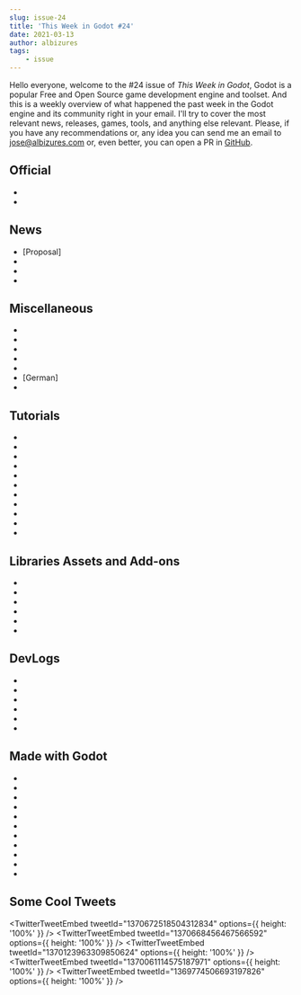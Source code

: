 ```yaml
---
slug: issue-24
title: 'This Week in Godot #24'
date: 2021-03-13
author: albizures
tags:
	- issue
---
```



Hello everyone, welcome to the #24 issue of _This Week in Godot_, Godot is a popular Free and Open Source game development engine and toolset. And this is a weekly overview of what happened the past week in the Godot engine and its community right in your email. I'll try to cover the most relevant news, releases, games, tools, and anything else relevant. Please, if you have any recommendations or, any idea you can send me an email to jose@albizures.com or, even better, you can open a PR in [GitHub](https://github.com/albizures/ThisWeekInGodot).

## Official

- <PostLink
  	label="Godot Showcase - Human Diaspora developer interview"
  	link="https://godotengine.org/article/godot-showcase-leocesar3d-human-diaspora"
  />
- <PostLink
  	label="Release candidate: Godot 3.2.4 RC 4"
  	link="https://godotengine.org/article/release-candidate-godot-3-2-4-rc-4"
  />

## News

- [Proposal] <PostLink
  	label="Changes to Blender to improve engine export support."
  	link="https://github.com/godotengine/godot-proposals/issues/2422"
  />
- <PostLink
  	type="youtube"
  	label="GSoC Projects Announced Including Godot, Blender and Inkscape"
  	link="https://www.youtube.com/watch?v=9uvmb-gFTKM"
  />
- <PostLink
  	label="Gotm.io Jam #2: Results"
  	link="https://itch.io/jam/gotm-jam-2/results"
  />
- <PostLink
  	label="Join the Godot Wild Jam #31"
  	link="https://itch.io/jam/godot-wild-jam-31"
  />

## Miscellaneous

- <PostLink
  	type="youtube"
  	label="GodotShaders - A New Resource For Godot Developers"
  	link="https://www.youtube.com/watch?v=aYvsr4Z_8t8"
  />
- <PostLink
  	type="youtube"
  	label="Matrix, But Caveman No Dodge Bullets - Gotm.io Plays Your Games #14"
  	link="https://www.youtube.com/watch?v=PvTazaNweJs"
  />
- <PostLink
  	type="youtube"
  	label="Game Dev Stream #7 - Making Retro Tank Party, an online multiplayer game in Godot"
  	link="https://www.youtube.com/watch?v=6vbKG-atcZg"
  />
- <PostLink
  	type="youtube"
  	label="How to run Unity With Godot"
  	link="https://www.youtube.com/watch?v=Du29e0COe0M"
  />
- <PostLink
  	label="Godotes - Dialogue systems"
  	link="https://godotes.com/issues/dialogue-systems/"
  />
- [German] <PostLink
    label="GODOT Spieleentwicklung | first look @ free software"
    type="youtube"
    link="https://www.youtube.com/watch?v=9w9hxD5m8KY"
  />
- <PostLink
  	label="Game Maker to Godot dictionary"
  	link="https://github.com/coppolaemilio/gamemaker-godot-dictionary"
  />

## Tutorials

- <PostLink
  	type="youtube"
  	label="Godot 3D Highlight Shader for interactable Objects"
  	link="https://www.youtube.com/watch?v=Wi6isHhNVDU"
  />
- <PostLink
  	type="youtube"
  	source="https://github.com/ACB-prgm/Godot_Camera"
  	label="Camera/Screen Shake - Godot Tutorial"
  	link="https://www.youtube.com/watch?v=eWhglfQFYOk"
  />
- <PostLink
  	type="youtube"
  	label="Getting started with Godot's scenes and nodes"
  	link="https://www.youtube.com/watch?v=y0QAvyv9Wbw"
  />
- <PostLink
  	type="youtube"
  	label="Making Sprites look at the Mouse in Godot"
  	link="https://www.youtube.com/watch?v=DkLJythX7IU"
  />
- <PostLink
  	type="article"
  	source="https://github.com/heroiclabs/fishgame-godot"
  	label="Making an online multiplayer game with Godot and Nakama"
  	link="https://heroiclabs.com/blog/announcements/godot-fishgame/"
  />
- <PostLink
  	type="youtube"
  	label="Remembering User Input and Deleting Input History"
  	link="https://www.youtube.com/watch?v=3pHaPkN0Bms"
  />
- <PostLink
  	type="youtube"
  	label="Splitting a Bullet - Godot Tutorial"
  	link="https://www.youtube.com/watch?v=qcgvZ-Zpnrc"
  />
- <PostLink
  	type="youtube"
  	label="Godot Loading Bar in 150 SECONDS"
  	link="https://www.youtube.com/watch?v=TJaeGJ9DADI"
  />
- <PostLink
  	type="youtube"
  	label="Godot all-in-one tutorial: Snake!"
  	link="https://www.youtube.com/watch?v=QEaC3PVEhOU"
  />
- <PostLink
  	type="youtube"
  	label="Godot 101: C# Development Basics"
  	link="https://www.youtube.com/watch?v=BpDOpc0tHM0"
  />
- <PostLink
  	type="youtube"
  	source="https://github.com/HelamanWarrior/Godot-Multiplayer-Shooter"
  	label="Godot Networked Multiplayer Shooter Tutorial #7 - Usernames"
  	link="https://www.youtube.com/watch?v=zKgaEAinvMU"
  />

## Libraries Assets and Add-ons

- <PostLink
  	type="youtube"
  	source="https://bitbucket.org/arlez80/silhouette-shader"
  	label="Silhouette Shader for Gotot Engine"
  	link="https://www.youtube.com/watch?v=Gy2lZULjPUw"
  />
- <PostLink
  	type="youtube"
  	source="https://bitbucket.org/arlez80/silhouette-shader/src/master/"
  	label="Outline Silhouette Shader for Godot Engine"
  	link="https://www.youtube.com/watch?v=NsSgNkQKUnY"
  />
- <PostLink
  	label="Godot Custom Splash Screen"
  	link="https://emily2.itch.io/godot-custom-splash-screen"
  />
- <PostLink
  	label="A colorblindness simulator to help you design for everyone."
  	link="https://godotengine.org/asset-library/asset/260"
  />
- <PostLink
  	label="WAT: a unit testing framework"
  	link="https://godotengine.org/asset-library/asset/495"
  />
- <PostLink
  	source="https://github.com/ceceppa/godot-shaders/tree/master/Distortion"
  	label="2D wave distortion shader for Godot"
  	link="https://twitter.com/ceceppa/status/1368228714434150400"
  />

## DevLogs

- <PostLink
  	label="One Way Dungeon: Progress Report - Almost a Beta"
  	type="article"
  	link="https://vaskivodev.gitlab.io/onewaydungeon/blog/2021/3/progress-report-011/"
  />
- <PostLink
  	type="youtube"
  	label="How I Developed a Roguelike in 3 Days - Wowie Jam 3.0"
  	link="https://www.youtube.com/watch?v=-gu57RSyZsM"
  />
- <PostLink
  	type="youtube"
  	label="Full Power Fantasy | 3D Cinematic Battler | Devlog #05 | Godot"
  	link="https://www.youtube.com/watch?v=dPAKMrQEyTg"
  />
- <PostLink
  	type="youtube"
  	label="I started making a topdown shooter as my second Godot project"
  	link="https://www.youtube.com/watch?v=nTln01cZvl0"
  />
- <PostLink
  	type="youtube"
  	label="Changes to Almost Everything (Galactic Chef Devlog #5)"
  	link="https://www.youtube.com/watch?v=HupUTsONa5g"
  />
- <PostLink
  	type="youtube"
  	label="Light 2D - Far Star Game Devlog #8"
  	link="https://www.youtube.com/watch?v=SaHduP0mRWk"
  />

## Made with Godot

- <PostLink
  	source="https://github.com/git-learning-game/oh-my-git"
  	label="Oh My Git!: an open-source game about learning Git"
  	link="https://blinry.itch.io/oh-my-git"
  />
- <PostLink
  	label="Ladder Box: a 3D puzzle game"
  	link="https://store.steampowered.com/app/1444390/Ladder_Box/"
  />
- <PostLink
  	label="Vylan: a 100 level tile-based platformer"
  	link="https://store.steampowered.com/app/1445650/Vylan/"
  />
- <PostLink
  	source="https://github.com/dannygaray60/toziuha-night-oota"
  	label="Toziuha Night - Order of the Alchemists: open source Metroidvania on Godot Engine"
  	link="https://gotm.io/dannygaray60/toziuha-night-order-of-the-alchemists"
  />
- <PostLink
  	label="Killing Word: a typing game"
  	link="https://otter-games.itch.io/killing-words"
  />
- <PostLink
  	type="youtube"
  	source="https://github.com/SnoringCatGames/inner-tube-climber"
  	label="Inner-Tube Climber: a free endless climber mobile game"
  	link="https://www.youtube.com/watch?v=5ambx7K7Rjg"
  />
- <PostLink
  	source="https://github.com/creikey/tdm-godot-ocean"
  	label="TDM Seascape Ported to Godot source code"
  	link="https://creikey.itch.io/tdm-godot-ocean"
  />
- <PostLink
  	label="Super Galaxian: an invasion of alien bugs threatens the earth"
  	link="https://codecrackers.itch.io/super-galaxian"
  />
- <PostLink
  	type="youtube"
  	label="CYBERWAY 0.2.0 - Cyberpunk-like city with dark synthwave"
  	link="https://www.youtube.com/watch?v=bEogIAPK7Sw"
  />
- <PostLink
  	label="Of Mice and Moggies: a smart puzzle game about catching cute animals"
  	link="https://store.steampowered.com/app/1409180/Of_Mice_and_Moggies/"
  />
- <PostLink
  	source="https://github.com/mhgolkar/Arrow"
  	label="Arrow: a game narrative design tool"
  	link="https://github.com/mhgolkar/Arrow"
  />

## Some Cool Tweets

<TwitterTweetEmbed tweetId="1370672518504312834" options={{ height: '100%' }} />
<TwitterTweetEmbed tweetId="1370668456467566592" options={{ height: '100%' }} />
<TwitterTweetEmbed tweetId="1370123963309850624" options={{ height: '100%' }} />
<TwitterTweetEmbed tweetId="1370061114575187971" options={{ height: '100%' }} />
<TwitterTweetEmbed tweetId="1369774506693197826" options={{ height: '100%' }} />

